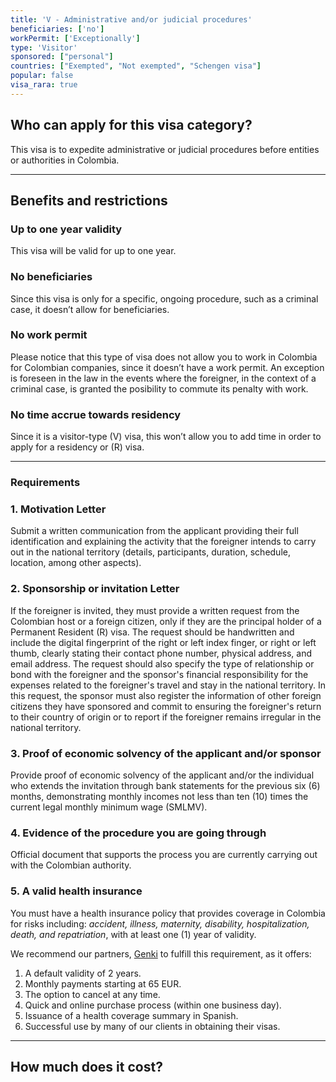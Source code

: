 ```yaml
---
title: 'V - Administrative and/or judicial procedures'
beneficiaries: ['no']
workPermit: ['Exceptionally']
type: 'Visitor'
sponsored: ["personal"]
countries: ["Exempted", "Not exempted", "Schengen visa"]
popular: false
visa_rara: true
---
```


## Who can apply for this visa category?

This visa is to expedite administrative or judicial procedures before entities or authorities in Colombia.

---

## Benefits and restrictions

### **Up to one year validity**

This visa will be valid for up to one year.

### No **beneficiaries**

Since this visa is only for a specific, ongoing procedure, such as a criminal case, it doesn’t allow for beneficiaries.

### **No work permit**

Please notice that this type of visa does not allow you to work in Colombia for Colombian companies, since it doesn’t have a work permit. An exception is foreseen in the law in the events where the foreigner, in the context of a criminal case, is granted the posibility to commute its penalty with work.

### **No time accrue towards residency**

Since it is a visitor-type (V) visa, this won’t allow you to add time in order to apply for a residency or (R) visa.

---

### Requirements

### 1. Motivation Letter

Submit a written communication from the applicant providing their full identification and explaining the activity that the foreigner intends to carry out in the national territory (details, participants, duration, schedule, location, among other aspects).

### 2. Sponsorship or invitation Letter

If the foreigner is invited, they must provide a written request from the Colombian host or a foreign citizen, only if they are the principal holder of a Permanent Resident (R) visa. The request should be handwritten and include the digital fingerprint of the right or left index finger, or right or left thumb, clearly stating their contact phone number, physical address, and email address. The request should also specify the type of relationship or bond with the foreigner and the sponsor's financial responsibility for the expenses related to the foreigner's travel and stay in the national territory. In this request, the sponsor must also register the information of other foreign citizens they have sponsored and commit to ensuring the foreigner's return to their country of origin or to report if the foreigner remains irregular in the national territory.

### 3. Proof of economic solvency of the applicant and/or sponsor

Provide proof of economic solvency of the applicant and/or the individual who extends the invitation through bank statements for the previous six (6) months, demonstrating monthly incomes not less than ten (10) times the current legal monthly minimum wage (SMLMV).

### 4. Evidence of the procedure you are going through

Official document that supports the process you are currently carrying out with the Colombian authority.

### 5. A valid **health insurance**

You must have a health insurance policy that provides coverage in Colombia for risks including: *accident, illness, maternity, disability, hospitalization, death, and repatriation*, with at least one (1) year of validity.

We recommend our partners, [Genki](https://genki.world/?with=capitaleme) to fulfill this requirement, as it offers:

1. A default validity of 2 years.
2. Monthly payments starting at 65 EUR.
3. The option to cancel at any time.
4. Quick and online purchase process (within one business day).
5. Issuance of a health coverage summary in Spanish.
6. Successful use by many of our clients in obtaining their visas.

---
## How much does it cost?

<VisaCosts
    studyFees="54"
    issuanceFees="177"
    apostille={false}
    translation={false}
/>